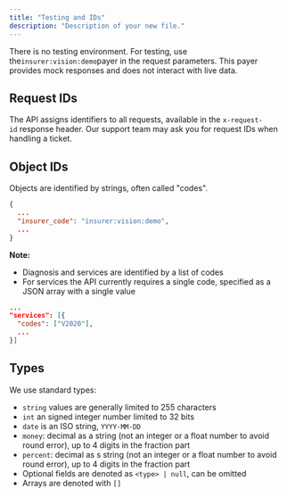 ```yaml
---
title: "Testing and IDs"
description: "Description of your new file."
---
```


There is no testing environment. For testing, use the`insurer:vision:demo`payer in the request parameters. This payer provides mock responses and does not interact with live data.

## Request IDs

The API assigns identifiers to all requests, available in the `x-request-id` response header. Our support team may ask you for request IDs when handling a ticket.

## Object IDs

Objects are identified by strings, often called "codes".

```json
{
  ...
  "insurer_code": "insurer:vision:demo",
  ...
}
```

**Note:**

- Diagnosis and services are identified by a list of codes
- For services the API currently requires a single code, specified as a JSON array with a single value

```json
...
"services": [{
  "codes": ["V2020"],
  ...
}]
```

## Types

We use standard types:

- `string` values are generally limited to 255 characters
- `int` an signed integer number limited to 32 bits
- `date` is an ISO string, `YYYY-MM-DD`
- `money`: decimal as a string (not an integer or a float number to avoid round error), up to 4 digits in the fraction part
- `percent`: decimal as s string (not an integer or a float number to avoid round error), up to 4 digits in the fraction part
- Optional fields are denoted as `<type> | null`, can be omitted
- Arrays are denoted with `[]`